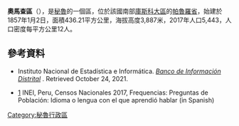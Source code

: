 '''奧馬查區'''（{{lang-es|Distrito de Omacha}}），是[[秘魯|秘魯]]的一個區，位於該國南部[[庫斯科大區|庫斯科大區]]的[[帕魯羅省|帕魯羅省]]，始建於1857年1月2日，面積436.21平方公里，海拔高度3,887米，2017年人口5,443，人口密度每平方公里12人。

==參考資料==
*{{es icon}} Instituto Nacional de Estadística e Informática. ''[http://sige.inei.gob.pe/test/atlas/ Banco de Información Distrital] {{Wayback|url=http://sige.inei.gob.pe/test/atlas/ |date=20180423034941 }}''. Retrieved October 24, 2021.
*[https://www.inei.gob.pe/media/MenuRecursivo/publicaciones_digitales/Est/Lib1493/libro.pdf] {{Wayback|url=https://www.inei.gob.pe/media/MenuRecursivo/publicaciones_digitales/Est/Lib1493/libro.pdf |date=20181114073345 }} INEI, Peru, Censos Nacionales 2017, Frequencias: Preguntas de Población: Idioma o lengua con el que aprendió hablar (in Spanish)
{{Commonscat|Omacha District}}
{{Peru-geo-stub}}
[[Category:秘魯行政區|Category:秘魯行政區]]